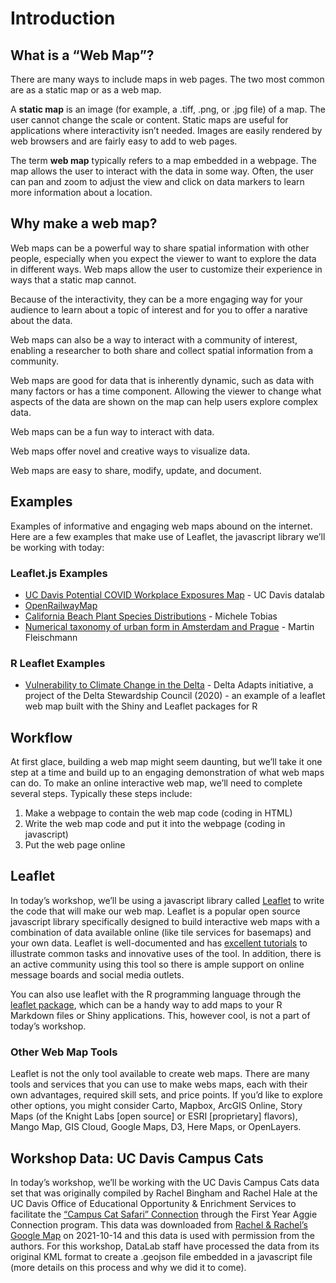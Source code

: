 # Introduction

## What is a "Web Map"?

There are many ways to include maps in web pages. The two most common are as a static map or as a web map.

A **static map** is an image (for example, a .tiff, .png, or .jpg file) of a map. The user cannot change the scale or content. Static maps are useful for applications where interactivity isn't needed. Images are easily rendered by web browsers and are fairly easy to add to web pages.

The term **web map** typically refers to a map embedded in a webpage. The map allows the user to interact with the data in some way. Often, the user can pan and zoom to adjust the view and click on data markers to learn more information about a location.


## Why make a web map?

Web maps can be a powerful way to share spatial information with other people, especially when you expect the viewer to want to explore the data in different ways. Web maps allow the user to customize their experience in ways that a static map cannot.

Because of the interactivity, they can be a more engaging way for your audience to learn about a topic of interest and for you to offer a narative about the data.

Web maps can also be a way to interact with a community of interest, enabling a researcher to both share and collect spatial information from a community.

Web maps are good for data that is inherently dynamic, such as data with many factors or has a time component. Allowing the viewer to change what aspects of the data are shown on the map can help users explore complex data.

Web maps can be a fun way to interact with data.

Web maps offer novel and creative ways to visualize data.

Web maps are easy to share, modify, update, and document.


## Examples
Examples of informative and engaging web maps abound on the internet. Here are a few examples that make use of Leaflet, the javascript library we'll be working with today:

### Leaflet.js Examples
* [UC Davis Potential COVID Workplace Exposures Map](https://datalab.ucdavis.edu/2021/09/23/unlocking-insights-from-public-data-a-case-study-with-covid-19-exposure-data/) - UC Davis datalab
* [OpenRailwayMap](https://www.openrailwaymap.org/)
* [California Beach Plant Species Distributions](http://micheletobias.github.io/maps/DistributionsMap.html) - Michele Tobias
* [Numerical taxonomy of urban form in Amsterdam and Prague](https://martinfleis.github.io/numerical-taxonomy-maps/) - Martin Fleischmann

### R Leaflet Examples
* [Vulnerability to Climate Change in the Delta](https://deltascience.shinyapps.io/Delta_vulnerability_map/) - Delta Adapts initiative, a project of the Delta Stewardship Council (2020) - an example of a leaflet web map built with the Shiny and Leaflet packages for R

## Workflow
At first glace, building a web map might seem daunting, but we'll take it one step at a time and build up to an engaging demonstration of what web maps can do.  To make an online interactive web map, we'll need to complete several steps. Typically these steps include:

1. Make a webpage to contain the web map code (coding in HTML)
2. Write the web map code and put it into the webpage (coding in javascript)
3. Put the web page online

## Leaflet

In today's workshop, we'll be using a javascript library called [Leaflet](https://leafletjs.com/index.html) to write the code that will make our web map.  Leaflet is a popular open source javascript library specifically designed to build interactive web maps with a combination of data available online (like tile services for basemaps) and your own data. Leaflet is well-documented and has [excellent tutorials](https://leafletjs.com/examples.html) to illustrate common tasks and innovative uses of the tool. In addition, there is an active community using this tool so there is ample support on online message boards and social media outlets.

You can also use leaflet with the R programming language through the [leaflet package](https://cran.r-project.org/web/packages/leaflet/index.html), which can be a handy way to add maps to your R Markdown files or Shiny applications. This, however cool, is not a part of today's workshop.

### Other Web Map Tools

Leaflet is not the only tool available to create web maps. There are many tools and services that you can use to make webs maps, each with their own advantages, required skill sets, and price points. If you'd like to explore other options, you might consider Carto, Mapbox, ArcGIS Online, Story Maps (of the Knight Labs [open source] or ESRI [proprietary] flavors), Mango Map, GIS Cloud, Google Maps, D3, Here Maps, or OpenLayers.

## Workshop Data: UC Davis Campus Cats
In today's workshop, we'll be working with the UC Davis Campus Cats data set that was originally compiled by Rachel Bingham and Rachel Hale at the UC Davis Office of Educational Opportunity & Enrichment Services to facilitate the ["Campus Cat Safari" Connection](https://opportunity.ucdavis.edu/programs/aggie-connect/connections/campus-cat-safari-exploring-ucd-cats-campus) through the First Year Aggie Connection program.  This data was downloaded from [Rachel & Rachel's Google Map](https://www.google.com/maps/d/u/0/viewer?mid=1xN5Nv6t2rfAef66_vObEX3HbxkAalvlx&ll=38.53781472959825%2C-121.76011159999999&z=15) on 2021-10-14 and this data is used with permission from the authors. For this workshop, DataLab staff have processed the data from its original KML format to create a .geojson file embedded in a javascript file (more details on this process and why we did it to come).
